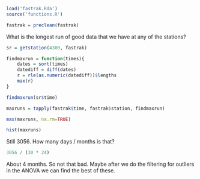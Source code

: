 ```r
load('fastrak.Rda')
source('functions.R')

fastrak = preclean(fastrak)
```

What is the longest run of good data that we have at any of the stations?

```r
sr = getstation(4300, fastrak)

findmaxrun = function(times){
    dates = sort(times)
    datediff = diff(dates)
    r = rle(as.numeric(datediff))$lengths
    max(r)
}

findmaxrun(sr$time)
```

```r
maxruns = tapply(fastrak$time, fastrak$station, findmaxrun)
```

```r
max(maxruns, na.rm=TRUE)

hist(maxruns)
```

Still 3056. How many days / months is that?

```r
3056 / (30 * 24)
```

About 4 months. So not that bad. Maybe after we do the filtering for
outliers in the ANOVA we can find the best of these.
